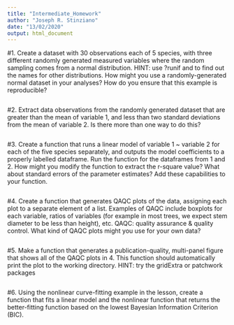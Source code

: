 ```yaml
---
title: "Intermediate_Homework"
author: "Joseph R. Stinziano"
date: "13/02/2020"
output: html_document
---
```


#1. Create a  dataset with 30 observations each of 5 species, 
with three different randomly generated measured variables where the
random sampling comes from a normal distribution. HINT: use ?runif
and to find out the names for other distributions. How might you
use a randomly-generated normal dataset in your analyses? How do
you ensure that this example is reproducible?
```r

```

#2. Extract data observations from the randomly generated dataset
that are greater than the mean of variable 1, and less than two
standard deviations from the mean of variable 2. Is there more
than one way to do this?
```r

```

#3. Create a function that runs a linear model of variable 1 ~
variable 2 for each of the five species separately, and outputs
the model coefficients to a properly labelled dataframe. Run the
function for the dataframes from 1 and 2. How might you modify
the function to extract the r-square value? What about standard
errors of the parameter estimates? Add these capabilities to
your function.
```r

```

#4. Create a function that generates QAQC plots of the data,
assigning each plot to a separate element of a list. Examples
of QAQC include boxplots for each variable, ratios of variables
(for example in most trees, we expect stem diameter to be less
than height), etc. QAQC: quality assurance & quality control.
What kind of QAQC plots might you use for your own data?
```r

```

#5. Make a function that generates a publication-quality,
multi-panel figure that shows all of the QAQC plots in 4.
This function should automatically print the plot to the
working directory. HINT: try the gridExtra or patchwork
packages
```r

```

#6. Using the nonlinear curve-fitting example in the lesson,
create a function that fits a linear model and the nonlinear
function that returns the better-fitting function based on
the lowest Bayesian Information Criterion (BIC).
```r

```